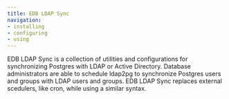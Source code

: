 ```yaml
---
title: EDB LDAP Sync 
navigation:
- installing
- configuring
- using
---
```


EDB LDAP Sync is a collection of utilities and configurations for synchronizing Postgres with LDAP or Active Directory. Database administrators are able to schedule ldap2pg to synchronize Postgres users and groups with LDAP users and groups. EDB LDAP Sync replaces external scedulers, like cron, while using a similar syntax. 